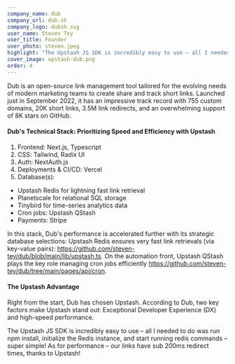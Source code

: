 ```yaml
---
company_name: dub
company_url: dub.sh
company_logo: dubsh.svg
user_name: Steven Tey
user_title: Founder
user_photo: steven.jpeg
highlight: "The Upstash JS SDK is incredibly easy to use – all I needed to do was run npm install, initialize the Redis instance, and start running redis commands – super simple! As for performance – our links have sub 200ms redirect times, thanks to Upstash!"
cover_image: upstash-dub.png
order: 4
---
```


Dub is an open-source link management tool tailored for the evolving needs of modern marketing teams to create share and track short links. Launched just in September 2022, it has an impressive track record with 755 custom domains, 20K short links, 3.5M link redirects, and an overwhelming support of 8K stars on GitHub.

#### Dub's Technical Stack: Prioritizing Speed and Efficiency with Upstash

1. Frontend: Next.js, Typescript
2. CSS: Tailwind, Radix UI
3. Auth: NextAuth.js
4. Deployments & CI/CD: Vercel
5. Database(s):
  - Upstash Redis for lightning fast link retrieval
  - Planetscale for relational SQL storage
  - Tinybird for time-series analytics data
  - Cron jobs: Upstash QStash
  - Payments: Stripe

In this stack, Dub's performance is accelerated further with its strategic database selections: Upstash Redis ensures very fast link retrievals (via key-value pairs): https://github.com/steven-tey/dub/blob/main/lib/upstash.ts. On the automation front, Upstash QStash plays the key role managing cron jobs efficiently https://github.com/steven-tey/dub/tree/main/pages/api/cron.

#### The Upstash Advantage
Right from the start, Dub has chosen Upstash. According to Dub, two key factors make Upstash stand out: Exceptional Developer Experience (DX) and high-speed performance.

<Highlight name="Steven Tey" title="Founder" photo="steven.jpeg">
The Upstash JS SDK is incredibly easy to use – all I needed to do was run npm install, initialize the Redis instance, and start running redis commands – super simple! As for performance – our links have sub 200ms redirect times, thanks to Upstash!
</Highlight>
